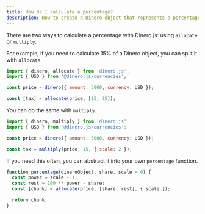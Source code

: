 ```yaml
---
title: How do I calculate a percentage?
description: How to create a Dinero object that represents a percentage of another.
---
```


There are two ways to calculate a percentage with Dinero.js: using `allocate` or `multiply`.

For example, if you need to calculate 15% of a Dinero object, you can split it with `allocate`.

```jsx
import { dinero, allocate } from 'dinero.js';
import { USD } from '@dinero.js/currencies';

const price = dinero({ amount: 5000, currency: USD });

const [tax] = allocate(price, [15, 85]);
```

You can do the same with `multiply`.

```jsx
import { dinero, multiply } from 'dinero.js';
import { USD } from '@dinero.js/currencies';

const price = dinero({ amount: 5000, currency: USD });

const tax = multiply(price, 15, { scale: 2 });
```

If you need this often, you can abstract it into your own `percentage` function.

```jsx
function percentage(dineroObject, share, scale = 0) {
  const power = scale + 1;
  const rest = 100 ** power - share;
  const [chunk] = allocate(price, [share, rest], { scale });

  return chunk;
}
```
